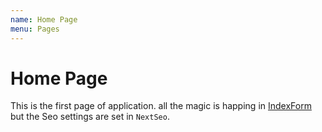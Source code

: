 ```yaml
---
name: Home Page
menu: Pages
---
```


# Home Page
This is the first page of application. all the magic is happing in [IndexForm](/IndexForm) but the Seo settings are set in `NextSeo`.